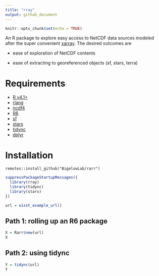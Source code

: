 ```yaml
---
title: "rray"
output: github_document
---
```


```r
knitr::opts_chunk$set(echo = TRUE)
```

An R package to explore easy access to NetCDF data sources modeled after the super convenient [xarray](https://xarray.dev/). The desired outcomes are 

+ ease of exploration of NetCDF contents

+ ease of extracting to georeferenced objects (sf, stars, terra)



# Requirements

+ [R v4.1+](https://www.r-project.org/)
+ [rlang](https://CRAN.R-project.org/package=rlang)
+ [ncdf4](https://CRAN.R-project.org/package=ncdf4)
+ [R6](https://CRAN.R-project.org/package=R6)
+ [sf](https://CRAN.R-project.org/package=sf)
+ [stars](https://CRAN.R-project.org/package=stars)
+ [tidync](https://CRAN.R-project.org/package=tidync)
+ [dplyr](https://CRAN.R-project.org/package=dplyr)

# Installation

```
remotes::install_github("BigelowLab/rarr")
```

```r
suppressPackageStartupMessages({
  library(rray)
  library(tidync)
  library(stars)
})

url = oisst_example_url()
```

## Path 1: rolling up an R6 package

```r
X = Rarr$new(url)
X
```

## Path 2: using tidync

```r
Y = tidync(url)
Y
```
